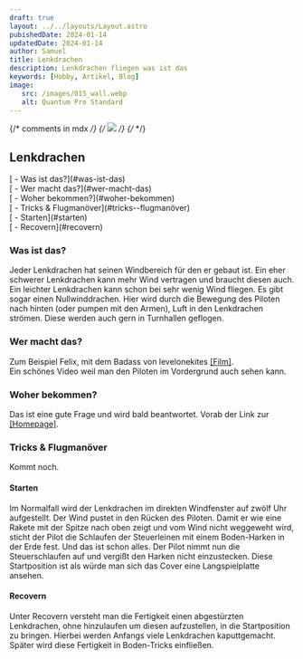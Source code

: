 ```yaml
---
draft: true
layout: ../../layouts/Layout.astro
pubishedDate: 2024-01-14
updatedDate: 2024-01-14
author: Samuel
title: Lenkdrachen
description: Lenkdrachen fliegen was ist das
keywords: [Hobby, Artikel, Blog]
image:
   src: /images/015_wall.webp
   alt: Quantum Pro Standard
---
```



{/* comments in mdx */}
{/* <img class="seiten-img" src={frontmatter.image.src}/> */}
{/* <SiteImage url="/images/seerose.webp" /> */}

<main class="w-full max-w-[1040px] p-[20px] my-0 mx-auto">

<SiteImage url="/images/015_wall.webp" style="margin-bottom:12px" />

## Lenkdrachen

<div id="toc">
   <div class="tockind">[ - Was ist das?](#was-ist-das)</div>
   <div class="tockind">[ - Wer macht das?](#wer-macht-das)</div>
   <div class="tockind">[ - Woher bekommen?](#woher-bekommen)</div>
   <div class="tockind">[ - Tricks & Flugmanöver](#tricks--flugmanöver)</div>
   <div class="tockind">[ - Starten](#starten)</div>
   <div class="tockind">[ - Recovern](#recovern)</div>
</div>

### Was ist das?

Jeder Lenkdrachen hat seinen Windbereich für den er gebaut ist. Ein eher schwerer Lenkdrachen kann mehr Wind vertragen und braucht diesen auch. Ein leichter Lenkdrachen kann schon bei sehr wenig Wind fliegen. Es gibt sogar einen Nullwinddrachen. Hier wird durch die Bewegung des Piloten nach hinten (oder pumpen mit den Armen), Luft in den Lenkdrachen strömen. Diese werden auch gern in Turnhallen geflogen.

### Wer macht das?

Zum Beispiel Felix, mit dem Badass von levelonekites <a target="_blank" class="link-red" href="https://www.youtube.com/watch?v=qnhNIq7A8AY">[Film]</a>.<br />Ein schönes Video weil man den Piloten im Vordergrund auch sehen kann.

### Woher bekommen?

Das ist eine gute Frage und wird bald beantwortet. Vorab der Link zur <a target="_blank" class="link-red" href="https://www.drachenforum.net/">[Homepage]</a>.

### Tricks & Flugmanöver

Kommt noch.

#### Starten

Im Normalfall wird der Lenkdrachen im direkten Windfenster auf zwölf Uhr aufgestellt. Der Wind pustet in den Rücken des Piloten. Damit er wie eine Rakete mit der Spitze nach oben zeigt und vom Wind nicht weggeweht wird, sticht der Pilot die Schlaufen der Steuerleinen mit einem Boden-Harken in der Erde fest. Und das ist schon alles. Der Pilot nimmt nun die Steuerschlaufen auf und vergißt den Harken nicht einzustecken. Diese Startposition ist als würde man sich das <span class="text-marker">Cover</span> eine Langspielplatte ansehen.

#### Recovern

Unter Recovern versteht man die Fertigkeit einen abgestürzten Lenkdrachen, ohne hinzulaufen um diesen aufzustellen, in die Startposition zu bringen. Hierbei werden Anfangs viele Lenkdrachen kaputtgemacht. Später wird diese Fertigkeit in Boden-Tricks einfließen.

</main>
